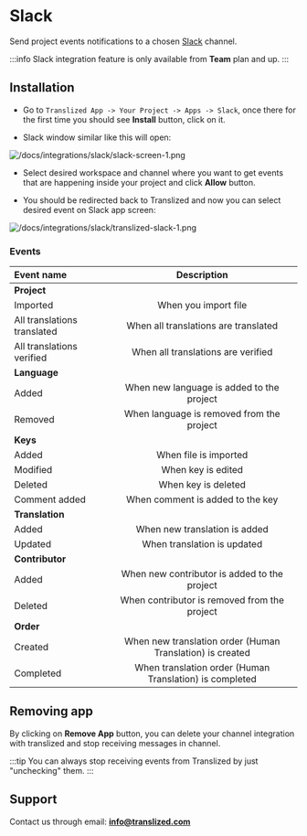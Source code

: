 # Slack

Send project events notifications to a chosen [Slack](https://www.slack.com) channel.

:::info
Slack integration feature is only available from **Team** plan and up.
:::

## Installation

- Go to `Translized App -> Your Project -> Apps -> Slack`, once there for the first time you should see **Install** button, click on it.

- Slack window similar like this will open:

![/docs/integrations/slack/slack-screen-1.png](/docs/integrations/slack/slack-screen-1.png)

- Select desired workspace and channel where you want to get events that are happening inside your project and click **Allow** button.

- You should be redirected back to Translized and now you can select desired event on Slack app screen:

![/docs/integrations/slack/translized-slack-1.png](/docs/integrations/slack/translized-slack-1.png)

### Events

| Event name                  |                        Description                        |
| :-------------------------- | :-------------------------------------------------------: |
| <b>Project</b>              |
| Imported                    |                   When you import file                    |
| All translations translated |           When all translations are translated            |
| All translations verified   |            When all translations are verified             |
| <b>Language</b>             |
| Added                       |         When new language is added to the project         |
| Removed                     |         When language is removed from the project         |
| <b>Keys</b>                 |
| Added                       |                   When file is imported                   |
| Modified                    |                    When key is edited                     |
| Deleted                     |                    When key is deleted                    |
| Comment added               |             When comment is added to the key              |
| <b>Translation</b>          |
| Added                       |               When new translation is added               |
| Updated                     |                When translation is updated                |
| <b>Contributor</b>          |
| Added                       |       When new contributor is added to the project        |
| Deleted                     |       When contributor is removed from the project        |
| <b>Order</b>                |
| Created                     | When new translation order (Human Translation) is created |
| Completed                   |  When translation order (Human Translation) is completed  |

## Removing app

By clicking on **Remove App** button, you can delete your channel integration with translized and stop receiving messages in channel.

:::tip
You can always stop receiving events from Translized by just "unchecking" them.
:::

## Support

Contact us through email: **info@translized.com**
